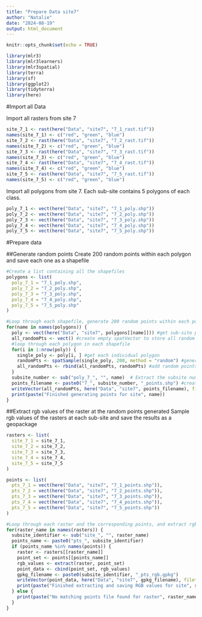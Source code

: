 ```yaml
---
title: "Prepare Data site7"
author: "Natalie"
date: "2024-08-19"
output: html_document
---
```


```r
knitr::opts_chunk$set(echo = TRUE)
```

```r
library(mlr3)
library(mlr3learners)
library(mlr3spatial)
library(terra)
library(sf)
library(ggplot2)
library(tidyterra)
library(here)
```

#Import all Data

Import all rasters from site 7
```r
site_7_1 <- rast(here("Data", "site7", "7_1_rast.tif"))
names(site_7_1) <- c("red", "green", "blue")
site_7_2 <- rast(here("Data", "site7", "7_2_rast.tif"))
names(site_7_2) <- c("red", "green", "blue")
site_7_3 <- rast(here("Data", "site7", "7_3_rast.tif"))
names(site_7_3) <- c("red", "green", "blue")
site_7_4 <- rast(here("Data", "site7", "7_4_rast.tif"))
names(site_7_4) <- c("red", "green", "blue")
site_7_5 <- rast(here("Data", "site7", "7_5_rast.tif"))
names(site_7_5) <- c("red", "green", "blue")
```

Import all polygons from site 7. Each sub-site contains 5 polygons of each class. 
```r
poly_7_1 <- vect(here("Data", "site7", "7_1_poly.shp"))
poly_7_2 <- vect(here("Data", "site7", "7_2_poly.shp"))
poly_7_3 <- vect(here("Data", "site7", "7_3_poly.shp"))
poly_7_4 <- vect(here("Data", "site7", "7_4_poly.shp"))
poly_7_5 <- vect(here("Data", "site7", "7_5_poly.shp"))
```

#Prepare data

##Generate random points
Create 200 random points within each polygon and save each one as a shapefile
```r
#Create a list containing all the shapefiles
polygons <- list(
  poly_7_1 = "7_1_poly.shp",
  poly_7_2 = "7_2_poly.shp",
  poly_7_3 = "7_3_poly.shp",
  poly_7_4 = "7_4_poly.shp",
  poly_7_5 = "7_5_poly.shp"
)
```

```r
#Loop through each shapefile, generate 200 random points within each polygon, and save the points as a shapefile. 
for(name in names(polygons)) {
  poly <- vect(here("Data", "site7", polygons[[name]])) #get sub-site polygons
  all_randomPts <- vect() #create empty spatVector to store all random points
  #loop through each polygon in each shapefile
  for(i in 1:nrow(poly)) {
    single_poly <- poly[i, ] #get each individual polygon
    randomPts <- spatSample(single_poly, 200, method = "random") #generate 200 random points in each polygon
    all_randomPts <- rbind(all_randomPts, randomPts) #add random points to the empty spatVector
  }
  subsite_number <- sub("poly_7_", "", name)  # Extract the subsite number
  points_filename <- paste0("7_", subsite_number, "_points.shp") #create filename for the new points dataset
  writeVector(all_randomPts, here("Data", "site7", points_filename), filetype = "ESRI Shapefile")
  print(paste("Finished generating points for site", name))
}
```
##Extract rgb values of the raster at the random points generated
Sample rgb values of the rasters at each sub-site and save the results as a geopackage
```r
rasters <- list(
  site_7_1 = site_7_1,
  site_7_2 = site_7_2,
  site_7_3 = site_7_3,
  site_7_4 = site_7_4,
  site_7_5 = site_7_5
)
```

```r
points <- list(
  pts_7_1 = vect(here("Data", "site7", "7_1_points.shp")),
  pts_7_2 = vect(here("Data", "site7", "7_2_points.shp")),
  pts_7_3 = vect(here("Data", "site7", "7_3_points.shp")),
  pts_7_4 = vect(here("Data", "site7", "7_4_points.shp")),
  pts_7_5 = vect(here("Data", "site7", "7_5_points.shp"))
)
```

```r
#Loop through each raster and the corresponding points, and extract rgb values
for(raster_name in names(rasters)) {
  subsite_identifier <- sub("site_", "", raster_name)
  points_name <- paste0("pts_", subsite_identifier)
  if (points_name %in% names(points)) {
    raster <- rasters[[raster_name]]
    point_set <- points[[points_name]]
    rgb_values <- extract(raster, point_set)
    point_data <- cbind(point_set, rgb_values)
    gpkg_filename <- paste0(subsite_identifier, "_pts_rgb.gpkg")
    writeVector(point_data, here("Data", "site7", gpkg_filename), filetype = "GPKG")
    print(paste("Finished extracting and saving RGB values for site", subsite_identifier))
  } else {
    print(paste("No matching points file found for raster", raster_name))
  }
}
```


